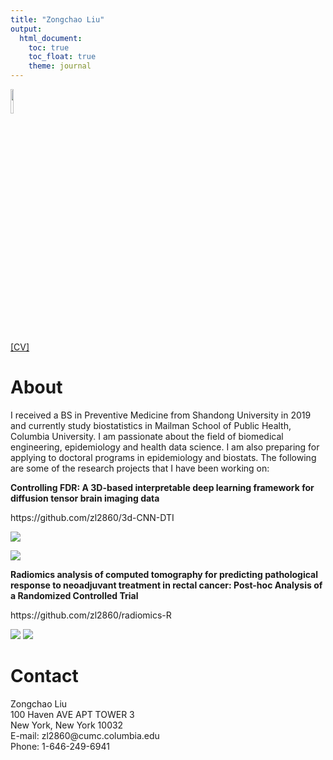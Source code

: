 ```yaml
---
title: "Zongchao Liu"
output: 
  html_document:
    toc: true 
    toc_float: true
    theme: journal
---
```



<img src = './photo_4.jpeg' height = "10%" width = "10%" />

[[CV]](./LIU, ZONGCHAO_09:30:2020.pdf)

# About 

I received a BS in Preventive Medicine from Shandong University in 2019 and currently study biostatistics in Mailman School of Public Health, Columbia University. I am passionate about the field of biomedical engineering, epidemiology and health data science. I am also preparing for applying to doctoral programs in epidemiology and biostats. The following are some of the research projects that I have been working on:

**Controlling FDR: A 3D-based interpretable deep learning framework for diffusion tensor brain imaging data**

https://github.com/zl2860/3d-CNN-DTI

![](./demo_1.png)

![](./demo_2.jpg)

**Radiomics analysis of computed tomography for predicting pathological response to neoadjuvant treatment in rectal cancer: Post-hoc Analysis of a Randomized Controlled Trial**

https://github.com/zl2860/radiomics-R

![](./radiomics.png)
![](./radscore.png)


# Contact

Zongchao Liu  
100 Haven AVE APT TOWER 3  
New York, New York 10032  
E-mail: zl2860@cumc.columbia.edu  
Phone: 1-646-249-6941